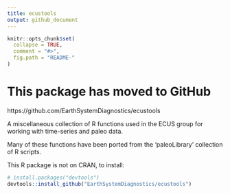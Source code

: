 ```yaml
---
title: ecustools
output: github_document
---
```


```r
knitr::opts_chunk$set(
  collapse = TRUE,
  comment = "#>",
  fig.path = "README-"
)
```


# This package has moved to GitHub 
https://github.com/EarthSystemDiagnostics/ecustools



A miscellaneous collection of R functions used in the ECUS group for working with time-series and paleo data. 

Many of these functions have been ported from the 'paleoLibrary' collection of R scripts.

This R package is not on CRAN, to install:

```r
# install.packages("devtools")
devtools::install_github("EarthSystemDiagnostics/ecustools")
```

